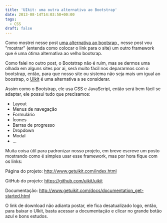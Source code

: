 ```yaml
---
title: 'UIkit: uma outra alternativa ao Bootstrap'
date: 2013-08-14T14:03:58+00:00
tags:
  - CSS
draft: false
---
```


Como mostrei nesse post <a href="/dica-rapida-foundation-4-uma-alternativa-ao-bootsrap/" target="_blank">uma alternativa ao bootsrap </a>, nesse post vou "mostrar" (entenda como colocar o link para o site) um outro framework que é uma ótima alternativa ao velho bootsrap.

Como falei no outro post, o Bootstrap não é ruim, mas se dermos uma olhada em alguns sites por ai, será muito fácil nos depararmos com o bootstrap, então, para que nosso site ou sistema não seja mais um igual ao boostrap, o [UIkit][1] é uma alternativa a se considerar.

Assim como o Bootstrap, ele usa CSS e JavaScript, então será bem fácil se adaptar, ele possui tudo que precisamos:

- Layout
- Menus de navegação
- Formulário
- Ícones
- Barras de progresso
- Dropdown
- Modal
- ...

Muita coisa útil para padronizar nosso projeto, em breve escreve um posto mostrando como é simples usar esse framework, mas por hora fique com os links:

Página do projeto: <a href="http://www.getuikit.com/index.html" target="_blank">http://www.getuikit.com/index.html</a>

GitHub do projeto: <a href="https://github.com/uikit/uikit" target="_blank">https://github.com/uikit/uikit</a>

Documentação: <a href="http://www.getuikit.com/docs/documentation_get-started.html" target="_blank">http://www.getuikit.com/docs/documentation_get-started.html</a>

O link de download não adianta postar, ele fica desatualizado logo, então, para baixar o UIkit, basta acessar a documentação e clicar no grande botão azul e bons estudos.

[1]: http://www.getuikit.com/index.html
